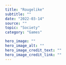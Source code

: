 ---
title: "Rougelike"
subtitle: ""
date: "2022-03-14"
source: ""
topic: "Society"
category: "Games" 

hero_image: ""
hero_image_alt: ""
hero_image_credit_text: ""
hero_image_credit_link: ""
---

